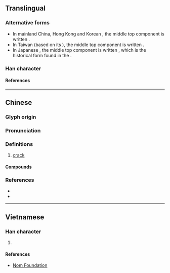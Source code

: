 {{character info}}
==Translingual==

===Alternative forms===
* In mainland China, Hong Kong and Korean {{w|hanja}}, the middle top component is written {{l|mul|同}}.
* In Taiwan (based on its {{w|zh:國字標準字體|standardized form of characters}}), the middle top component is written {{l|mul|⿵[[冂]][[〒]]}}.
* In Japanese {{w|kanji}}, the middle top component is written {{l|mul|⿵[[冂]]⿱[[一]][[コ]]}}, which is the historical form found in the {{w|Kangxi dictionary}}.

===Han character===
{{Han char|rn=96|rad=玉|as=14|asm=15|sn=19|snm=20|four=77103|canj=HBMGI|ids=⿳⿴𦥑同冖玉(GHK),⿳⿴𦥑⿵冂〒冖玉(T),⿳⿴𦥑⿵冂⿱一コ冖玉(J)}}

====References====
{{Han ref|kx=0744.110|dkj=21305|dj=1152.230|hdz=21144.080|uh=74BA}}

----

==Chinese==
{{zh-forms|alt=𤪭}}

===Glyph origin===
{{Han etym}}

===Pronunciation===
{{zh-pron
|m=wèn
|c=man6,man4
|c_note=man6 - colloquial; man4 - variant
|mc=y
|oc=y
|cat=n
}}

===Definitions===
{{zh-hanzi}}

# [[crack]]

====Compounds====
{{zh-der|裂璺|打破沙鍋璺到底}}

===References===
* {{R:twedu|B02680}}
* {{R:yue:Hanzi}}

----

==Vietnamese==

===Han character===
{{vi-readings|rs=玉14|reading=vấn}}

# {{rfdef|vi|sort=玉15}}

====References====
* [http://nomfoundation.org/common/nom_details.php?codepoint=74BA Nom Foundation]